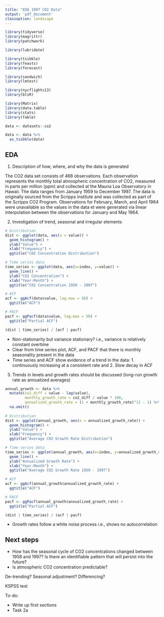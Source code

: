 ```yaml
---
title: "EDA 1997 CO2 Data"
output: 'pdf_document'  
classoption: landscape
---
```


```r
library(tidyverse)
library(magrittr)
library(patchwork)

library(lubridate)

library(tsibble)
library(feasts)
library(forecast)

library(sandwich)
library(lmtest)

library(nycflights13)
library(blsR)

library(Matrix) 
library(data.table) 
library(stats)
library(fable)
```

```r
data <- datasets::co2

data <- data %>% 
  as_tsibble(data) 
```


## EDA 

1. Description of how, where, and why the data is generated 

The CO2 data set consists of 468 observations. Each observation represents the monthly total atmospheric concentration of CO2, measured in parts per million (ppm) and collected at the Mauna Loa Observatory in Hawaii. The data ranges from January 1959 to December 1997. The data is originally sourced from the Scripps institute and was collected as part of the Scripps CO2 Program. Observations for February, March, and April 1964 were unavailable so the values in the data et were generated via linear interpolation between the observations for January and May 1964. 


2. Investigation of trend, seasonal and irregular elements 

```r
# Distribution 
dist <- ggplot(data, aes(x = value)) +
  geom_histogram() + 
  ylab("Value") + 
  xlab("Frequency") + 
  ggtitle("CO2 Concentration Distribution")

# Time series data 
time_series <- ggplot(data, aes(x=index, y=value)) +
  geom_line() +
  ylab("CO2 Concentration") +
  xlab("Year-Month") +
  ggtitle("CO2 Concentration 1959 - 1997")

# ACF 
acf <- ggAcf(data$value, lag.max = 50) +
  ggtitle("ACF")

# PACF
pacf <- ggPacf(data$value, lag.max = 50) +
  ggtitle("Partial ACF")

(dist | time_series) / (acf | pacf) 
```

- Non-stationarity but variance stationary? i.e., variance is relatively constant overtime 
- Clear from time series plot, ACF, and PACF that there is monthly seasonality present in the data 
- Time series and ACF show evidence of a trend in the data: 1. continuously increasing at a consistent rate and 2. Slow decay in ACF 

3. Trends in levels and growth rates should be discussed (long-run growth rate as annualized averages)

```r
annual_growth <- data %>% 
  mutate(co2_diff = value - lag(value),
         monthly_growth_rate = co2_diff / value * 100,
         annualized_growth_rate = (1 + monthly_growth_rate)^12 - 1) %>% 
  na.omit()
 
# Distribution 
dist <- ggplot(annual_growth, aes(x = annualized_growth_rate)) +
  geom_histogram() + 
  ylab("Value") + 
  xlab("Frequency") + 
  ggtitle("Average CO2 Growth Rate Distribution")

# Time series data 
time_series <- ggplot(annual_growth, aes(x=index, y=annualized_growth_rate)) +
  geom_line() +
  ylab("Annualized Growth Rate") +
  xlab("Year-Month") +
  ggtitle("Average CO2 Growth Rate 1959 - 1997")

# ACF 
acf <- ggAcf(annual_growth$annualized_growth_rate) +
  ggtitle("ACF")

# PACF
pacf <- ggPacf(annual_growth$annualized_growth_rate) +
  ggtitle("Partial ACF")

(dist | time_series) / (acf | pacf) 
```
- Growth rates follow a white noise process i.e., shows no autocorrelation 

## Next steps 

- How has the seasonal cycle of CO2 concentrations changed between 1958 and 1997? Is there an identifiable pattern that will persist into the future?
- Is atmospheric CO2 concentration predictable? 

De-trending? Seasonal adjustment? Differencing? 

KSPSS test 


To-do:

- Write up first sections 
- Task 2a 
